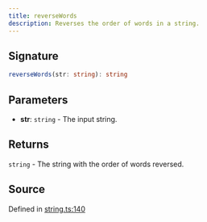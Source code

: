 ```yaml
---
title: reverseWords
description: Reverses the order of words in a string.
---
```


## Signature

```typescript path=null start=null
reverseWords(str: string): string
```

## Parameters

- **str**: `string` - The input string.

## Returns

`string` - The string with the order of words reversed.

## Source

Defined in [string.ts:140](https://github.com/koji/ichigyou/blob/main/src/string.ts#L140)
